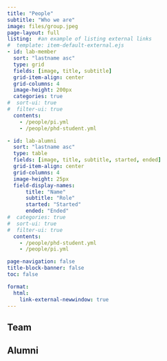 ```yaml
---
title: "People"
subtitle: "Who we are"
image: files/group.jpeg
page-layout: full
listing:  #an example of listing external links
#  template: item-default-external.ejs
- id: lab-member
  sort: "lastname asc"
  type: grid
  fields: [image, title, subtitle]
  grid-item-align: center
  grid-columns: 4
  image-height: 200px
  categories: true
#  sort-ui: true
#  filter-ui: true
  contents: 
    - /people/pi.yml  
    - /people/phd-student.yml

- id: lab-alumni
  sort: "lastname asc"
  type: table
  fields: [image, title, subtitle, started, ended]
  grid-item-align: center  
  grid-columns: 4
  image-height: 25px
  field-display-names: 
      title: "Name"
      subtitle: "Role"
      started: "Started"
      ended: "Ended"
#  categories: true
#  sort-ui: true
#  filter-ui: true
  contents: 
    - /people/phd-student.yml
    - /people/pi.yml    

page-navigation: false
title-block-banner: false
toc: false

format:
  html:
    link-external-newwindow: true
---
```



## Team

:::{#lab-member}
:::


## Alumni

:::{#lab-alumni}
:::

